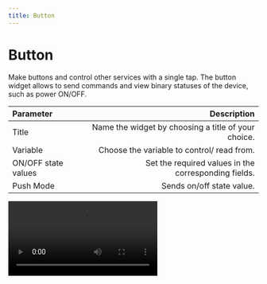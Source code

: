 ```yaml
---
title: Button
---
```


# Button

Make buttons and control other services with a single tap. The button widget allows to send commands and view binary statuses of the device, such as power ON/OFF.

| Parameter     | Description|
| :------------ | ---------: |
| Title        |    Name the widget by choosing a title of your choice.    | 
| Variable     |    Choose the variable to control/ read from.    |   
| ON/OFF state values |    Set the required values in the corresponding fields. |   
| Push Mode |  Sends on/off state value. |   

<Video src="/images/widgets/button.webm" />



